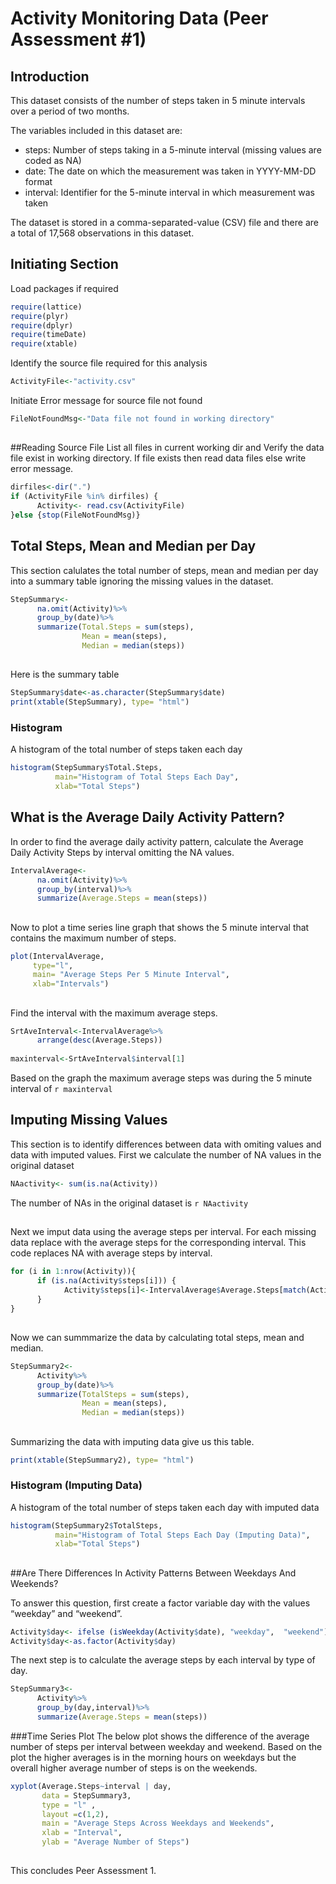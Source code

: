 Activity Monitoring Data (Peer Assessment #1)
===========================================
## Introduction

This dataset consists of the number of steps taken in 5 minute intervals over a period of two months.  

The variables included in this dataset are:

* steps: Number of steps taking in a 5-minute interval (missing values are coded as NA)
* date: The date on which the measurement was taken in YYYY-MM-DD format
* interval: Identifier for the 5-minute interval in which measurement was taken

The dataset is stored in a comma-separated-value (CSV) file and there are a total of 17,568 observations in this dataset.

## Initiating Section

Load packages if required

```{r loadlibs, message=FALSE, warning=FALSE}
require(lattice)
require(plyr)
require(dplyr)
require(timeDate)
require(xtable)
```

Identify the source file required for this analysis

```{r filename}
ActivityFile<-"activity.csv" 
```

Initiate Error message for source file not found

```{r msgNotFound}
FileNotFoundMsg<-"Data file not found in working directory"
```

##
##Reading Source File
List all files in current working dir and Verify the data file exist in working directory.  If file exists then read data files else write error message.

```{r readsource}
dirfiles<-dir(".") 
if (ActivityFile %in% dirfiles) {
      Activity<- read.csv(ActivityFile)      
}else {stop(FileNotFoundMsg)}
```

##
## Total Steps, Mean and Median per Day
This section  calulates the total number of steps, mean and median per day into a summary table ignoring the missing values in the dataset.

```{r calculate}
StepSummary<-
      na.omit(Activity)%>%
      group_by(date)%>%
      summarize(Total.Steps = sum(steps),
                Mean = mean(steps),
                Median = median(steps))
```
##
Here is the summary table 

```{r showtable, results="asis"}
StepSummary$date<-as.character(StepSummary$date)
print(xtable(StepSummary), type= "html")
```

### Histogram
A histogram of the total number of steps taken each day

```{r showhist, fig.height=5}
histogram(StepSummary$Total.Steps,
          main="Histogram of Total Steps Each Day",
          xlab="Total Steps")
```

##
## What is the Average Daily Activity Pattern?

In order to find the average daily activity pattern, calculate the Average Daily Activity Steps by interval omitting the NA values.

```{r calculateIntervalAve}
IntervalAverage<-
      na.omit(Activity)%>%
      group_by(interval)%>%
      summarize(Average.Steps = mean(steps))
```

##
Now to plot a time series line graph that shows the 5 minute interval that contains the maximum number of steps. 

```{r plotIntervalAve, fig.height=5, fig.width=10}
plot(IntervalAverage,
     type="l",
     main= "Average Steps Per 5 Minute Interval",
     xlab="Intervals")
```

##
Find the interval with the maximum average steps.

```{r maxinterval}
SrtAveInterval<-IntervalAverage%>%
      arrange(desc(Average.Steps))
      
maxinterval<-SrtAveInterval$interval[1]
```

Based on the graph the maximum average steps was during the 5 minute interval of `r maxinterval`

##
## Imputing Missing Values
This section is to identify differences between data with omiting values and data with imputed values.  First we calculate the number of NA values in the original dataset

```{r naActivity}
NAactivity<- sum(is.na(Activity))
```

The number of NAs in the original dataset is `r NAactivity`

##
Next we imput data using the average steps per interval.  For each missing data replace with the average steps for the corresponding interval. This code replaces NA with average steps by interval.

```{r ImputingData}
for (i in 1:nrow(Activity)){
      if (is.na(Activity$steps[i])) {
            Activity$steps[i]<-IntervalAverage$Average.Steps[match(Activity$interval[i],IntervalAverage$interval)]
      }
}
```

## 
Now we can summmarize the data by calculating total steps, mean and median. 

```{r calculate2}
StepSummary2<-
      Activity%>%
      group_by(date)%>%
      summarize(TotalSteps = sum(steps),
                Mean = mean(steps),
                Median = median(steps))
```

##
Summarizing the data with imputing data give us this table.

```{r showtable2, results="asis"}
print(xtable(StepSummary2), type= "html")
```

### Histogram (Imputing Data)
A histogram of the total number of steps taken each day with imputed data

```{r showhist2, fig.height=5}
histogram(StepSummary2$TotalSteps, 
          main="Histogram of Total Steps Each Day (Imputing Data)",
          xlab="Total Steps")
```

##
##Are There Differences In Activity Patterns Between Weekdays And Weekends?

To answer this question, first create a factor variable day with the values "weekday" and "weekend".

```{r createfactor}
Activity$day<- ifelse (isWeekday(Activity$date), "weekday",  "weekend")
Activity$day<-as.factor(Activity$day)
```

The next step is to calculate the average steps by each interval by type of day.

```{r calculate3}
StepSummary3<-
      Activity%>%
      group_by(day,interval)%>%
      summarize(Average.Steps = mean(steps))
```

###Time Series Plot
The below plot shows the difference of the average number of steps per interval between weekday and weekend.  Based on the plot the higher averages is in the morning hours on weekdays but the overall higher average number of steps is on the weekends. 

```{r daytypeplot}
xyplot(Average.Steps~interval | day, 
       data = StepSummary3, 
       type = "l" ,
       layout =c(1,2),
       main = "Average Steps Across Weekdays and Weekends",
       xlab = "Interval", 
       ylab = "Average Number of Steps")
```

## 
This concludes Peer Assessment 1. 
